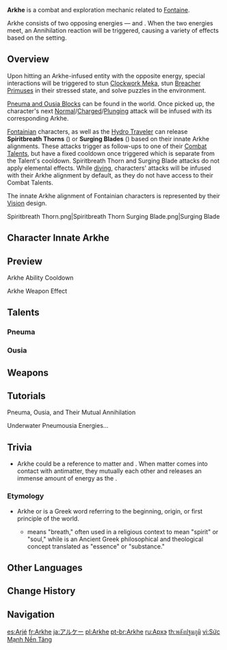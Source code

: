 {{About|the gameplay mechanic|the crystal|Arkhium}}
{{Terminology Infobox
|image        = Arkhe.png
|caption      = Ousia (left) and Pneuma (right) Blocks
|type         = Combat
|type2        = Exploration
|region       = Fontaine
}}
'''Arkhe''' is a combat and exploration mechanic related to [[Fontaine]].

Arkhe consists of two opposing energies &mdash; {{Pneuma}} and {{Ousia}}. When the two energies meet, an Annihilation reaction will be triggered, causing a variety of effects based on the setting.

==Overview==
Upon hitting an Arkhe-infused entity with the opposite energy, special interactions will be triggered to stun [[Clockwork Meka]], stun [[Breacher Primus]]es in their stressed state, and solve puzzles in the environment.

[[Pneumousia Block|Pneuma and Ousia Blocks]] can be found in the world. Once picked up, the character's next [[Normal Attack|Normal]]/[[Charged Attack|Charged]]/[[Plunging Attack|Plunging]] attack will be infused with its corresponding Arkhe.

[[Fontaine|Fontainian]] characters, as well as the [[Traveler (Hydro)|Hydro Traveler]] can release '''Spiritbreath Thorns''' ({{Pneuma}}) or '''Surging Blades''' ({{Ousia}}) based on their innate Arkhe alignments. These attacks trigger as follow-ups to one of their [[Combat Talent]]s, but have a fixed cooldown once triggered which is separate from the Talent's cooldown. Spiritbreath Thorn and Surging Blade attacks do not apply elemental effects. While [[diving]], characters' attacks will be infused with their Arkhe alignment by default, as they do not have access to their Combat Talents.

The innate Arkhe alignment of Fontainian characters is represented by their [[Vision]] design.
<gallery>
Spiritbreath Thorn.png|Spiritbreath Thorn
Surging Blade.png|Surging Blade
</gallery>

==Character Innate Arkhe==
;{{Pneuma}}
{{Items by Category List|Pneuma Characters|type=Character|size=25}}
;{{Ousia}}
{{Items by Category List|Ousia Characters|type=Character|size=25}}

==Preview==
;Arkhe Ability Cooldown
{{Preview
|size = 280px
|file1 = Pneuma Glow
|caption1 = Pneuma ability ready to use
|file2 = Ousia Glow
|caption2 = Ousia ability ready to use
}}

;Arkhe Weapon Effect
{{Preview
|file1 = Arkhe Effect Pneuma
|caption1 = Effect when held by a Pneuma character
|file2 = Arkhe Effect Ousia
|caption2 = Effect when held by an Ousia character
|file3 = Arkhe Effect None
|caption3 = Effect when held by a character with no Arkhe
}}

==Talents==
===Pneuma===
{{Talents by Category Table|Pneuma Talents|attrscale1=spiritbreaththorninterval|attrscale1head=Arkhe Interval}}

===Ousia===
{{Talents by Category Table|Ousia Talents|attrscale1=surgingbladeinterval|attrscale1head=Arkhe Interval}}

==Weapons==
{{Weapons by Category Table|Arkhe Passive Weapons}}

==Tutorials==
;Pneuma, Ousia, and Their Mutual Annihilation
{{Transclude|Tutorial/Pneuma, Ousia, and Their Mutual Annihilation}}

;Underwater Pneumousia Energies...
{{Transclude|Tutorial/Underwater Pneumousia Energies...}}
<!--
==Gallery==
-->
==Trivia==
* Arkhe could be a reference to matter and {{w|antimatter}}. When matter comes into contact with antimatter, they mutually {{w|Annihilation|annihilate}} each other and releases an immense amount of energy as the {{w|Mass–energy equivalence|matter is converted to energy}}.

===Etymology===
* Arkhe or {{Lang|{{w|Arche}}|grc=ἀρχή}} is a Greek word referring to the beginning, origin, or first principle of the world.
** {{Lang|{{w|Pneuma}}|grc=πνεῦμα}} means "breath," often used in a religious context to mean "spirit" or "soul," while {{Lang|{{w|Ousia}}|grc=οὐσία}} is an Ancient Greek philosophical and theological concept translated as "essence" or "substance."

==Other Languages==
{{Other Languages
|1_en      = Arkhe
|1_zhs     = 始基力
|1_zhs_rm  = Shǐjī-lì
|1_zht     = 始基力
|1_zht_rm  = Shǐjī-lì
|1_zh_tl   = Arkhe Power
|1_ja      = アルケー
|1_ja_rm   = Arukee
|1_ko      = 아르케<->의 힘
|1_ko_tl   = Power of Arkhe
|1_es      = Arjé
|1_es_tl   = Arkhe
|1_fr      = Arkhe
|1_ru      = Архэ
|1_th      = พลังปฐมภูมิ
|1_th_rm   = Pha-lang pa-thom-phum
|1_th_tl   = Fundamental Power
|1_vi      = Sức Mạnh Nền Tảng
|1_vi_tl   = Power of Foundation
|1_de      = Arkhe
|1_id      = Arkhe
|1_pt      = Arkhe
|1_tr      = Arkhe
|1_it      = Archè
|1_it_tl   = Arkhe
|2_en      = Pneuma
|2_zhs     = 芒性
|2_zhs_rm  = Mángxìng
|2_zht     = 芒性
|2_zht_rm  = Mángxìng
|2_zh_tl   = Thorniness
|2_ja      = プネウマ
|2_ja_rm   = Puneuma
|2_ko      = 프뉴마
|2_es      = Pneuma
|2_fr      = Pneuma
|2_ru      = Пневма
|2_th      = พลังวิญญาณ
|2_th_rm   = Pha-lang win-yan
|2_th_tl   = Power of Spirit
|2_vi      = Pneuma
|2_de      = Pneuma
|2_id      = Pneuma
|2_pt      = Pneuma
|2_tr      = Ruh
|2_tr_tl   = Spirit
|2_it      = Pneuma
|3_en      = Ousia
|3_zhs     = 荒性
|3_zhs_rm  = Huāngxìng
|3_zht     = 荒性
|3_zht_rm  = Huāngxìng
|3_zh_tl   = Wildness
|3_ja      = ウーシア
|3_ja_rm   = Uushia
|3_ko      = 우시아
|3_es      = Ousía
|3_fr      = Ousia
|3_ru      = Усия
|3_th      = พลังสสาร
|3_th_rm   = Pha-lang sa-san
|3_th_tl   = Power of Substance
|3_vi      = Ousia
|3_de      = Ousia
|3_id      = Ousia
|3_pt      = Ousia
|3_tr      = Öz
|3_tr_tl   = Essence
|3_it      = Ousia
}}

==Change History==
{{Change History|4.0}}

==Navigation==
{{Combat Navbox}}
{{Exploration Navbox|Fontaine}}

[[es:Arjé]]
[[fr:Arkhe]]
[[ja:アルケー]]
[[pl:Arkhe]]
[[pt-br:Arkhe]]
[[ru:Архэ]]
[[th:พลังปฐมภูมิ]]
[[vi:Sức Mạnh Nền Tảng]]